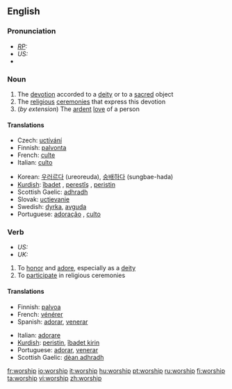 {{see|Worship}}
==English==
===Pronunciation===
* ''[[RP]]:'' {{IPA|/ˈwɜːʃɪp/}}
* ''US:'' {{IPA|/ˈwɝʃɪp/}}
*{{audio|en-us-worship.ogg|Audio (US)}}

===Noun===
{{en-noun|-}}

# The [[devotion]] accorded to a [[deity]] or to a [[sacred]] object
# The [[religious]] [[ceremony|ceremonies]] that express this devotion
#(''by extension'') The [[ardent]] [[love]] of a person

====Translations====
{{top}}
*Czech: [[uctívání]]  {{n}}
*Finnish: [[palvonta]]
*French: [[culte]] {{m}}
*Italian: [[culto]] {{m}}
{{mid}}
*Korean: [[우러르다]] (ureoreuda), [[숭배하다]] (sungbae-hada) 
*[[Kurdish]]: [[îbadet]] {{m}}, [[perestîş]] {{f}}, [[peristin]] {{f}}
*Scottish Gaelic: [[adhradh]] {{m}}
*Slovak: [[uctievanie]]  {{n}}
*Swedish: [[dyrka]], [[avguda]]
*Portuguese: [[adoração]] {{f}}, [[culto]] {{m}}
{{bottom}}

===Verb===
*''US:'' {{en-infl-reg-consonant|worship||}}
*''UK:'' {{en-infl-reg-consonant|worship||p}}

# To [[honor]] and [[adore]], especially as a [[deity]]
# To [[participate]] in religious ceremonies

====Translations====
{{top}}
*Finnish: [[palvoa]]
*French: [[vénérer]]
*Spanish: [[adorar]], [[venerar]]
{{mid}}
*Italian: [[adorare]] 
*[[Kurdish]]: [[peristin]], [[îbadet|îbadet kirin]]
*Portuguese: [[adorar]], [[venerar]]
*Scottish Gaelic: [[dèan adhradh]]
{{bottom}}

[[fr:worship]]
[[io:worship]]
[[it:worship]]
[[hu:worship]]
[[pt:worship]]
[[ru:worship]]
[[fi:worship]]
[[ta:worship]]
[[vi:worship]]
[[zh:worship]]